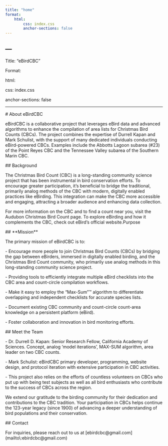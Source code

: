 ```yaml
---
title: "home"
format: 
    html:
        css: index.css
        anchor-sections: false
---
```


## ---

Title: "eBirdCBC"

Format:

html:

css: index.css

anchor-sections: false

----------------------

\# About eBirdCBC

eBirdCBC is a collaborative project that leverages eBird data and advanced algorithms to enhance the compilation of area lists for Christmas Bird Counts (CBCs). The project combines the expertise of Durrell Kapan and Mark Schulist, with the support of many dedicated individuals conducting eBird-powered CBCs. Examples include the Abbotts Lagoon subarea (#23) of the Point Reyes CBC and the Tennessee Valley subarea of the Southern Marin CBC.

\## Background

The Christmas Bird Count (CBC) is a long-standing community science project that has been instrumental in bird conservation efforts. To encourage greater participation, it’s beneficial to bridge the traditional, primarily analog methods of the CBC with modern, digitally enabled practices like eBirding. This integration can make the CBC more accessible and engaging, attracting a broader audience and enhancing data collection.

For more information on the CBC and to find a count near you, visit the Audubon Christmas Bird Count page. To explore eBirding and how it complements the CBC, check out eBird’s official website.Purpose

\## \*\*Mission\*\*

The primary mission of eBirdCBC is to:

\- Encourage more people to join Christmas Bird Counts (CBCs) by bridging the gap between eBirders, immersed in digitally enabled birding, and the Christmas Bird Count community, who primarily use analog methods in this long-standing community science project.  

\- Providing tools to efficiently integrate multiple eBird checklists into the CBC area and count-circle compilation workflows.

\- Make it easy to employ the “Max-Sum”™ algorithm to differentiate overlapping and independent checklists for accurate species lists.

\- Document existing CBC community and count-circle count-area knowledge on a persistent platform (eBird).

\- Foster collaboration and innovation in bird monitoring efforts.

\## Meet the Team

\- Dr. Durrell D. Kapan: Senior Research Fellow, California Academy of Sciences. Concept, analog 'model iterations', MAX-SUM algorithm, area leader on two CBC counts.

\- Mark Schulist: eBirdCBC primary developer, programming, website design, and protocol iteration with extensive participation in CBC activities.

\- This project also relies on the efforts of countless volunteers on CBCs who put up with being test subjects as well as all bird enthusiasts who contribute to the success of CBCs across the region.

We extend our gratitude to the birding community for their dedication and contributions to the CBC tradition. Your participation in CBCs helps continue the 123-year legacy (since 1900) of advancing a deeper understanding of bird populations and their conservation.&#x20;

\## Contact

For inquiries, please reach out to us at \[ebirdcbc\@gmail.com\](mailto\\:ebirdcbc\@gmail.com)

<!-- ::: columns -->

<!-- ::: {.column width="100%"} -->

<!-- ![](images/Logo_of_the_United_States_Forest_Service.svg.png){alt="United States Forest Service" fig-align="left" width="90"} ![](images/Academy_Logo-Horizontal-Academy_Green.png){fig-align="right" width="270"} -->

<!-- ::: -->

<!-- ::: -->
